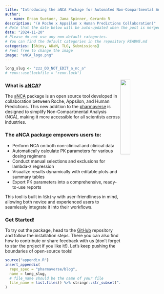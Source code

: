 ---
title: "Introducing the aNCA Package for Automated Non-Compartmental Analysis"
author:
  - name: Ercan Suekuer, Jana Spinner, Gerardo R
description: "(A Roche x Appsilon x Human Predictions Collaboration)"
# Note that the date below will be auto-updated when the post is merged.
date: "2024-11-20"
# Please do not use any non-default categories.
# You can find the default categories in the repository README.md
categories: [Shiny, ADaM, TLG, Submissions]
# Feel free to change the image
image: "aNCA_logo.png"
---

<!--------------- typical setup ----------------->

```{r setup, include=FALSE}
long_slug <- "zzz_DO_NOT_EDIT_a_nc_a"
# renv::use(lockfile = "renv.lock")
```

<!--------------- post begins here ----------------->

<img src="aNCA_logo.png" align="center" style="float:right" width="25%"/>

### What is [aNCA](https://github.com/pharmaverse/aNCA)?

The [aNCA](https://github.com/pharmaverse/aNCA) package is an open source tool developed in collaboration between Roche, Appsilon, and Human Predictions. This new addition to the [pharmaverse](https://pharmaverse.org/) is designed to simplify Non-Compartmental Analysis (NCA), making it more accessible for all scientists across industries.

### **The aNCA package empowers users to:**

-   Perform NCA on both non-clinical and clinical data
-   Automatically calculate PK parameters for various dosing regimens
-   Conduct manual selections and exclusions for lambda-z regression
-   Visualize results dynamically with editable plots and summary tables
-   Export PK parameters into a comprehensive, ready-to-use reports

This tool is built in `RShiny` with user-friendliness in mind, allowing both novice and experienced users to seamlessly integrate it into their workflows.

### **Get Started!**

To try out the package, head to the [GitHub](https://github.com/pharmaverse/aNCA) repository and follow the installation steps. There you can also find how to contribute or share feedback with us (don't forget to star the project if you like it!). Let’s keep pushing the boundaries of open-source tools!

<!--------------- appendices go here ----------------->

```{r, echo=FALSE}
source("appendix.R")
insert_appendix(
  repo_spec = "pharmaverse/blog",
  name = long_slug,
  # file_name should be the name of your file
  file_name = list.files() %>% stringr::str_subset(".qmd") %>% first()
)
```

